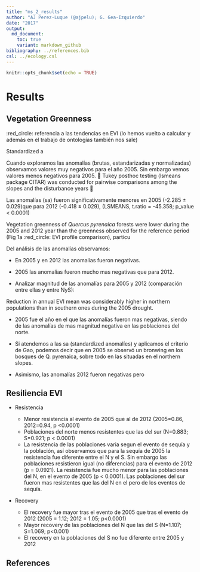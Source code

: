 ```yaml
---
title: "ms_2_results"
author: "AJ Perez-Luque (@ajpelu); G. Gea-Izquierdo"
date: "2017"
output:  
  md_document:
    toc: true
    variant: markdown_github
bibliography: ../references.bib
csl: ../ecology.csl
---
```


```r
knitr::opts_chunk$set(echo = TRUE)
```

# Results

## Vegetation Greenness

:red_circle: referencia a las tendencias en EVI (lo hemos vuelto a calcular y además en el trabajo de ontologías también nos sale)


Standardized a

Cuando exploramos las anomalías (brutas, estandarizadas y normalizadas) observamos valores muy negativos para el año 2005. Sin embargo vemos valores menos negativos para 2005. 🔴 Tukey posthoc testing (lsmeans package CITAR) was conducted for pairwise comparisons among the slopes and the disturbance years 🔴

Las anomalías (sa) fueron significativamente menores en 2005 (-2.285 ± 0.029)que para 2012 (-0.418 ± 0.029), (LSMEANS, t.ratio = -45.358; p_value < 0.0001)

Vegetation greenness of *Quercus pyrenaica* forests were lower during the 2005 and 2012 year than the greenness observed for the reference period (Fig 1a :red_circle: EVI profile comparison), particu


Del análisis de las anomalías observamos:

* En 2005 y en 2012 las anomalías fueron negativas. 
* 2005 las anomalías fueron mucho mas negativas que para 2012. 

* Analizar magnitud de las anomalías para 2005 y 2012 (comparación entre ellas y entre NyS): 


Reduction in annual EVI mean was considerably higher in northern populations than in southern ones during the 2005 drought. 



* 2005 fue el año en el que las anomalías fueron mas negativas, siendo de las anomalías de mas magnitud negativa en las poblaciones del norte. 

* Si atendemos a las sa (standardized anomalíes) y aplicamos el criterio de Gao, podemos decir que en 2005 se observó un bronwing en los bosques de Q. pyrenaica, sobre todo en las situadas en el northern slopes. 

* Asimismo, las anomalías 2012 fueron negativas pero 



## Resiliencia EVI 

* Resistencia

    * Menor resistencia al evento de 2005 que al de 2012 (2005=0.86, 2012=0.94, p <0.0001)
    * Poblaciones del norte menos resistentes que las del sur (N=0.883; S=0.921; p < 0.0001)
    * La resistencia de las poblaciones varia segun el evento de sequía y la población, así observamos que para la sequía de 2005 la resistencia fue diferente entre el N y el S. Sin embargo las poblaciones resistieron igual (no diferencias) para el evento de 2012 (p = 0.0921). La resistencia fue mucho menor para las poblaciones del N, en el evento de 2005 (p < 0.0001). Las poblaciones del sur fueron mas resistentes que las del N en el pero de los eventos de sequía. 
    
* Recovery 
    
    * El recovery fue mayor tras el evento de 2005 que tras el evento de 2012 (2005 = 1.12; 2012 = 1.05; p<0.0001)
    * Mayor recovery de las poblaciones del N que las del S (N=1.107; S=1.069; p<0.001)
    * El recovery en la poblaciones del S no fue diferente entre 2005 y 2012 
    






## References 
